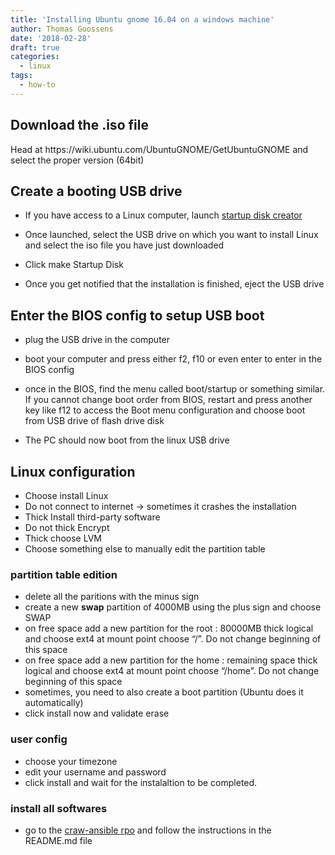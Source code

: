 ```yaml
---
title: 'Installing Ubuntu gnome 16.04 on a windows machine'
author: Thomas Goossens
date: '2018-02-28'
draft: true
categories:
  - linux
tags:
  - how-to
---
```


## Download the .iso file 

Head at https://wiki.ubuntu.com/UbuntuGNOME/GetUbuntuGNOME and select the proper version (64bit)

## Create a booting USB drive

* If you have access to a Linux computer, launch [startup disk creator](https://en.wikipedia.org/wiki/Startup_Disk_Creator)

* Once launched, select the USB drive on which you want to install Linux and select the iso file you have just downloaded

* Click make Startup Disk

* Once you get notified that the installation is finished, eject the USB drive

## Enter the BIOS config to setup USB boot

* plug the USB drive in the computer

* boot your computer and press either f2, f10 or even enter to enter in the BIOS config

* once in the BIOS, find the menu called boot/startup or something similar. If you cannot change boot order from BIOS, restart and press another key like f12 to access the Boot menu configuration and choose boot from USB drive of flash drive disk

* The PC should now boot from the linux USB drive

## Linux configuration

* Choose install Linux
* Do not connect to internet -> sometimes it crashes the installation
* Thick Install third-party software
* Do not thick Encrypt
* Thick choose LVM
* Choose something else to manually edit the partition table

### partition table edition

* delete all the paritions with the minus sign
* create a new __swap__ partition of 4000MB using the plus sign and choose SWAP
* on free space add a new partition for the root : 80000MB thick logical and choose ext4 at mount point choose "/". Do not change beginning of this space
* on free space add a new partition for the home : remaining space thick logical and choose ext4 at mount point choose "/home". Do not change beginning of this space
* sometimes, you need to also create a boot partition (Ubuntu does it automatically)
* click install now and validate erase

### user config
* choose your timezone
* edit your username and password
* click install and wait for the instalaltion to be completed.

### install all softwares

* go to the [craw-ansible rpo](https://framagit.org/agromet-apps/craw-ansible) and follow the instructions in the README.md file



